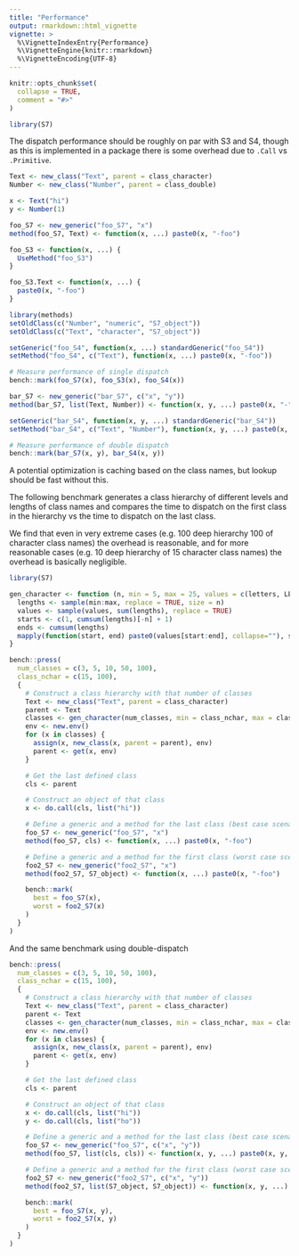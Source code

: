 ```yaml
---
title: "Performance"
output: rmarkdown::html_vignette
vignette: >
  %\VignetteIndexEntry{Performance}
  %\VignetteEngine{knitr::rmarkdown}
  %\VignetteEncoding{UTF-8}
---
```


```r
knitr::opts_chunk$set(
  collapse = TRUE,
  comment = "#>"
)
```

```r
library(S7)
```

The dispatch performance should be roughly on par with S3 and S4, though as this is implemented in a package there is some overhead due to `.Call` vs `.Primitive`.

```r
Text <- new_class("Text", parent = class_character)
Number <- new_class("Number", parent = class_double)

x <- Text("hi")
y <- Number(1)

foo_S7 <- new_generic("foo_S7", "x")
method(foo_S7, Text) <- function(x, ...) paste0(x, "-foo")

foo_S3 <- function(x, ...) {
  UseMethod("foo_S3")
}

foo_S3.Text <- function(x, ...) {
  paste0(x, "-foo")
}

library(methods)
setOldClass(c("Number", "numeric", "S7_object"))
setOldClass(c("Text", "character", "S7_object"))

setGeneric("foo_S4", function(x, ...) standardGeneric("foo_S4"))
setMethod("foo_S4", c("Text"), function(x, ...) paste0(x, "-foo"))

# Measure performance of single dispatch
bench::mark(foo_S7(x), foo_S3(x), foo_S4(x))

bar_S7 <- new_generic("bar_S7", c("x", "y"))
method(bar_S7, list(Text, Number)) <- function(x, y, ...) paste0(x, "-", y, "-bar")

setGeneric("bar_S4", function(x, y, ...) standardGeneric("bar_S4"))
setMethod("bar_S4", c("Text", "Number"), function(x, y, ...) paste0(x, "-", y, "-bar"))

# Measure performance of double dispatch
bench::mark(bar_S7(x, y), bar_S4(x, y))
```

A potential optimization is caching based on the class names, but lookup should be fast without this.

The following benchmark generates a class hierarchy of different levels and lengths of class names and compares the time to dispatch on the first class in the hierarchy vs the time to dispatch on the last class.

We find that even in very extreme cases (e.g. 100 deep hierarchy 100 of character class names) the overhead is reasonable, and for more reasonable cases (e.g. 10 deep hierarchy of 15 character class names) the overhead is basically negligible.

```r
library(S7)

gen_character <- function (n, min = 5, max = 25, values = c(letters, LETTERS, 0:9)) {
  lengths <- sample(min:max, replace = TRUE, size = n)
  values <- sample(values, sum(lengths), replace = TRUE)
  starts <- c(1, cumsum(lengths)[-n] + 1)
  ends <- cumsum(lengths)
  mapply(function(start, end) paste0(values[start:end], collapse=""), starts, ends)
}

bench::press(
  num_classes = c(3, 5, 10, 50, 100),
  class_nchar = c(15, 100),
  {
    # Construct a class hierarchy with that number of classes
    Text <- new_class("Text", parent = class_character)
    parent <- Text
    classes <- gen_character(num_classes, min = class_nchar, max = class_nchar)
    env <- new.env()
    for (x in classes) {
      assign(x, new_class(x, parent = parent), env)
      parent <- get(x, env)
    }

    # Get the last defined class
    cls <- parent

    # Construct an object of that class
    x <- do.call(cls, list("hi"))

    # Define a generic and a method for the last class (best case scenario)
    foo_S7 <- new_generic("foo_S7", "x")
    method(foo_S7, cls) <- function(x, ...) paste0(x, "-foo")

    # Define a generic and a method for the first class (worst case scenario)
    foo2_S7 <- new_generic("foo2_S7", "x")
    method(foo2_S7, S7_object) <- function(x, ...) paste0(x, "-foo")

    bench::mark(
      best = foo_S7(x),
      worst = foo2_S7(x)
    )
  }
)
```

And the same benchmark using double-dispatch

```r
bench::press(
  num_classes = c(3, 5, 10, 50, 100),
  class_nchar = c(15, 100),
  {
    # Construct a class hierarchy with that number of classes
    Text <- new_class("Text", parent = class_character)
    parent <- Text
    classes <- gen_character(num_classes, min = class_nchar, max = class_nchar)
    env <- new.env()
    for (x in classes) {
      assign(x, new_class(x, parent = parent), env)
      parent <- get(x, env)
    }

    # Get the last defined class
    cls <- parent

    # Construct an object of that class
    x <- do.call(cls, list("hi"))
    y <- do.call(cls, list("ho"))

    # Define a generic and a method for the last class (best case scenario)
    foo_S7 <- new_generic("foo_S7", c("x", "y"))
    method(foo_S7, list(cls, cls)) <- function(x, y, ...) paste0(x, y, "-foo")

    # Define a generic and a method for the first class (worst case scenario)
    foo2_S7 <- new_generic("foo2_S7", c("x", "y"))
    method(foo2_S7, list(S7_object, S7_object)) <- function(x, y, ...) paste0(x, y, "-foo")

    bench::mark(
      best = foo_S7(x, y),
      worst = foo2_S7(x, y)
    )
  }
)
```
